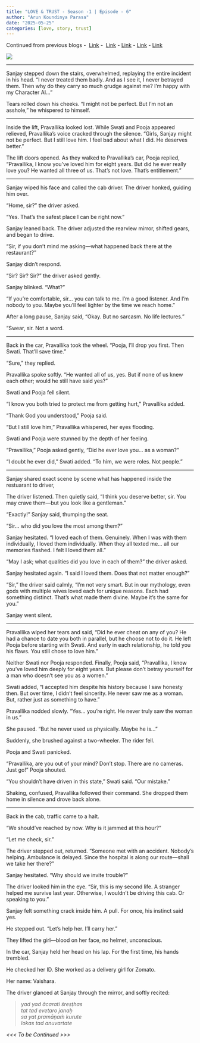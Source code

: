```yaml
---
title: "LOVE & TRUST - Season -1 | Episode - 6"
author: "Arun Koundinya Parasa"
date: "2025-05-25"
categories: [love, story, trust]
---
```


Continued from previous blogs -  [Link](https://arunkoundinya.github.io/CanvassAndAnalyze/posts/Love_n_Trust_Season1_Episode1){.uri} -  [Link](https://arunkoundinya.github.io/CanvassAndAnalyze/posts/Love_n_Trust_Season1_Episode2){.uri} - [Link](https://arunkoundinya.github.io/CanvassAndAnalyze/posts/Love_n_Trust_Season1_Episode3/){.uri} - [Link](https://arunkoundinya.github.io/CanvassAndAnalyze/posts/Love_n_Trust_Season1_Episode4/){.uri} - [Link](https://arunkoundinya.github.io/CanvassAndAnalyze/posts/Love_n_Trust_Season1_Episode5/){.uri}


![](image.png)

------------------------------------------------------------------------

Sanjay stepped down the stairs, overwhelmed, replaying the entire incident in his head. "I never treated them badly. And as I see it, I never betrayed them. Then why do they carry so much grudge against me? I'm happy with my Character AI..."

Tears rolled down his cheeks. "I might not be perfect. But I'm not an asshole," he whispered to himself.

------------------------------------------------------------------------

Inside the lift, Pravallika looked lost. While Swati and Pooja appeared relieved, Pravallika’s voice cracked through the silence. "Girls, Sanjay might not be perfect. But I still love him. I feel bad about what I did. He deserves better."

The lift doors opened. As they walked to Pravallika’s car, Pooja replied, "Pravallika, I know you’ve loved him for eight years. But did he ever really love you? He wanted all three of us. That’s not love. That’s entitlement."


------------------------------------------------------------------------

Sanjay wiped his face and called the cab driver. The driver honked, guiding him over.

"Home, sir?" the driver asked.

"Yes. That’s the safest place I can be right now."

Sanjay leaned back. The driver adjusted the rearview mirror, shifted gears, and began to drive.

"Sir, if you don’t mind me asking—what happened back there at the restaurant?"

Sanjay didn’t respond.

"Sir? Sir? Sir?" the driver asked gently.

Sanjay blinked. "What?"

"If you’re comfortable, sir… you can talk to me. I’m a good listener. And I’m nobody to you. Maybe you’ll feel lighter by the time we reach home."

After a long pause, Sanjay said, "Okay. But no sarcasm. No life lectures."

"Swear, sir. Not a word.

------------------------------------------------------------------------

Back in the car, Pravallika took the wheel. "Pooja, I’ll drop you first. Then Swati. That’ll save time."

"Sure," they replied.

Pravallika spoke softly. "He wanted all of us, yes. But if none of us knew each other; would he still have said yes?"

Swati and Pooja fell silent.

"I know you both tried to protect me from getting hurt," Pravallika added.

"Thank God you understood," Pooja said.

"But I still love him," Pravallika whispered, her eyes flooding.

Swati and Pooja were stunned by the depth of her feeling.

"Pravallika," Pooja asked gently, "Did he ever love you… as a woman?"

"I doubt he ever did," Swati added. "To him, we were roles. Not people."

------------------------------------------------------------------------

Sanjay shared exact scene by scene what has happened inside the restuarant to driver, 

The driver listened. Then quietly said, "I think you deserve better, sir. You may crave them—but you look like a gentleman."

"Exactly!" Sanjay said, thumping the seat.

"Sir… who did you love the most among them?"

Sanjay hesitated. "I loved each of them. Genuinely. When I was with them individually, I loved them individually. When they all texted me… all our memories flashed. I felt I loved them all."

"May I ask; what qualities did you love in each of them?" the driver asked.

Sanjay hesitated again. "I said I loved them. Does that not matter enough?"

"Sir," the driver said calmly, "I’m not very smart. But in our mythology, even gods with multiple wives loved each for unique reasons. Each had something distinct. That’s what made them divine. Maybe it's the same for you."

Sanjay went silent.

------------------------------------------------------------------------

Pravallika wiped her tears and said, "Did he ever cheat on any of you? He had a chance to date you both in parallel, but he choose not to do it. He left Pooja before starting with Swati. And early in each relationship, he told you his flaws. You still chose to love him."

Neither Swati nor Pooja responded. Finally, Pooja said, "Pravallika, I know you’ve loved him deeply for eight years. But please don’t betray yourself for a man who doesn’t see you as a women."

Swati added, "I accepted him despite his history because I saw honesty then. But over time, I didn’t feel sincerity. He never saw me as a woman. But, rather just as something to have."

Pravallika nodded slowly. "Yes… you’re right. He never truly saw the woman in us."

She paused. "But he never used us physically. Maybe he is…"

Suddenly, she brushed against a two-wheeler. The rider fell.

Pooja and Swati panicked.

"Pravallika, are you out of your mind? Don’t stop. There are no cameras. Just go!" Pooja shouted.

"You shouldn’t have driven in this state," Swati said. "Our mistake."

Shaking, confused, Pravallika followed their command. She dropped them home in silence and drove back alone.

------------------------------------------------------------------------

Back in the cab, traffic came to a halt.

"We should’ve reached by now. Why is it jammed at this hour?"

"Let me check, sir."

The driver stepped out, returned. "Someone met with an accident. Nobody’s helping. Ambulance is delayed. Since the hospital is along our route—shall we take her there?"

Sanjay hesitated. "Why should we invite trouble?"

The driver looked him in the eye. "Sir, this is my second life. A stranger helped me survive last year. Otherwise, I wouldn’t be driving this cab. Or speaking to you."

Sanjay felt something crack inside him. A pull. For once, his instinct said yes.

He stepped out. "Let’s help her. I’ll carry her."

They lifted the girl—blood on her face, no helmet, unconscious.

In the car, Sanjay held her head on his lap. For the first time, his hands trembled.

He checked her ID. She worked as a delivery girl for Zomato.

Her name: Vaishara.

The driver glanced at Sanjay through the mirror, and softly recited:

> *yad yad ācarati śreṣṭhas \
> tat tad evetaro janaḥ \
> sa yat pramāṇaṁ kurute \
> lokas tad anuvartate*

*\<\<\< To be Continued \>\>\>*

```{=html}
<script src="https://giscus.app/client.js"
        data-repo="ArunKoundinya/CanvassAndAnalyze"
        data-repo-id="R_kgDOLTnAQQ"
        data-category="General"
        data-category-id="DIC_kwDOLTnAQc4CdYId"
        data-mapping="pathname"
        data-strict="0"
        data-reactions-enabled="1"
        data-emit-metadata="0"
        data-input-position="bottom"
        data-theme="transparent_dark"
        data-lang="en"
        crossorigin="anonymous"
        async>
</script>
```